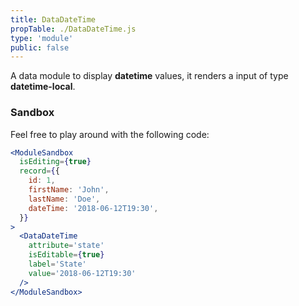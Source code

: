 ```yaml
---
title: DataDateTime
propTable: ./DataDateTime.js
type: 'module'
public: false
---
```


A data module to display **datetime** values, it renders a input of type **datetime-local**.

### Sandbox

Feel free to play around with the following code:

```jsx
<ModuleSandbox
  isEditing={true}
  record={{
    id: 1,
    firstName: 'John',
    lastName: 'Doe',
    dateTime: '2018-06-12T19:30',
  }}
>
  <DataDateTime
    attribute='state'
    isEditable={true}
    label='State'
    value='2018-06-12T19:30'
  />
</ModuleSandbox>
```
